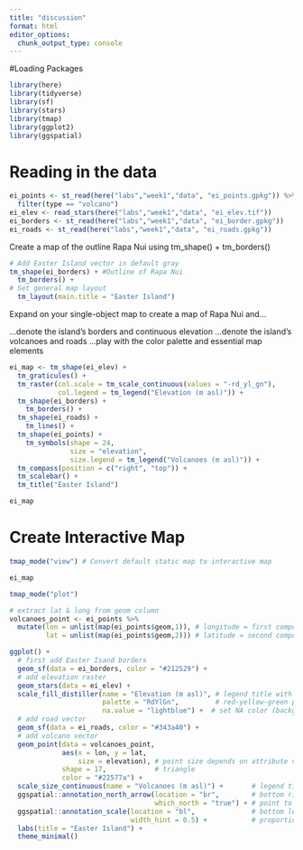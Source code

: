 ```yaml
---
title: "discussion"
format: html
editor_options: 
  chunk_output_type: console
---
```


#Loading Packages
```r
library(here)
library(tidyverse)
library(sf)
library(stars)
library(tmap)
library(ggplot2)
library(ggspatial)
```

# Reading in the data
```r
ei_points <- st_read(here("labs","week1","data", "ei_points.gpkg")) %>%  
  filter(type == "volcano")
ei_elev <- read_stars(here("labs","week1","data", "ei_elev.tif"))
ei_borders <- st_read(here("labs","week1","data", "ei_border.gpkg"))
ei_roads <- st_read(here("labs","week1","data", "ei_roads.gpkg"))
```

Create a map of the outline Rapa Nui using tm_shape() + tm_borders()
```r
# Add Easter Island vector in default gray
tm_shape(ei_borders) + #Outline of Rapa Nui
  tm_borders() + 
# Set general map layout
  tm_layout(main.title = "Easter Island")
```

Expand on your single-object map to create a map of Rapa Nui and…

…denote the island’s borders and continuous elevation
…denote the island’s volcanoes and roads
…play with the color palette and essential map elements
```r
ei_map <- tm_shape(ei_elev) +
  tm_graticules() +
  tm_raster(col.scale = tm_scale_continuous(values = "-rd_yl_gn"),
            col.legend = tm_legend("Elevation (m asl)")) +
  tm_shape(ei_borders) + 
    tm_borders() +
  tm_shape(ei_roads) +
    tm_lines() +
  tm_shape(ei_points) +
    tm_symbols(shape = 24, 
               size = "elevation", 
               size.legend = tm_legend("Volcanoes (m asl)")) +
  tm_compass(position = c("right", "top")) +
  tm_scalebar() +
  tm_title("Easter Island")

ei_map
```

# Create Interactive Map 
```r
tmap_mode("view") # Convert default static map to interactive map 
```

```r
ei_map
```

```r
tmap_mode("plot")
```

```r
# extract lat & long from geom column 
volcanoes_point <- ei_points %>%
  mutate(lon = unlist(map(ei_points$geom,1)), # longitude = first component (x)
         lat = unlist(map(ei_points$geom,2))) # latitude = second component (y)
```

```r
ggplot() +
  # first add Easter Isand borders
  geom_sf(data = ei_borders, color = "#212529") +
  # add elevation raster
  geom_stars(data = ei_elev) +
  scale_fill_distiller(name = "Elevation (m asl)", # legend title with units
                       palette = "RdYlGn",         # red-yellow-green palette (no need to reverse)
                       na.value = "lightblue") +  # set NA color (background ocean)
  # add road vector
  geom_sf(data = ei_roads, color = "#343a40") +
  # add volcano vector
  geom_point(data = volcanoes_point, 
             aes(x = lon, y = lat, 
                 size = elevation), # point size depends on attribute value
             shape = 17,            # triangle
             color = "#22577a") +
  scale_size_continuous(name = "Volcanoes (m asl)") +       # legend title with units
  ggspatial::annotation_north_arrow(location = "br",        # bottom right
                                    which_north = "true") + # point to north pole
  ggspatial::annotation_scale(location = "bl",              # bottom left
                              width_hint = 0.5) +           # proportion of map area the scalebar should occupy
  labs(title = "Easter Island") +
  theme_minimal()
```

